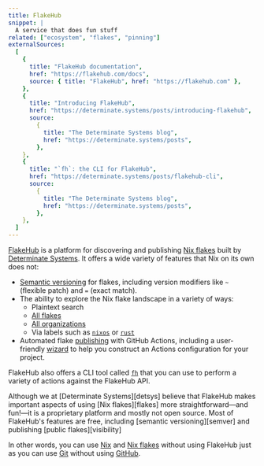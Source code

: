```yaml
---
title: FlakeHub
snippet: |
  A service that does fun stuff
related: ["ecosystem", "flakes", "pinning"]
externalSources:
  [
    {
      title: "FlakeHub documentation",
      href: "https://flakehub.com/docs",
      source: { title: "FlakeHub", href: "https://flakehub.com" },
    },
    {
      title: "Introducing FlakeHub",
      href: "https://determinate.systems/posts/introducing-flakehub",
      source:
        {
          title: "The Determinate Systems blog",
          href: "https://determinate.systems/posts",
        },
    },
    {
      title: "`fh`: the CLI for FlakeHub",
      href: "https://determinate.systems/posts/flakehub-cli",
      source:
        {
          title: "The Determinate Systems blog",
          href: "https://determinate.systems/posts",
        },
    },
  ]
---
```


[FlakeHub] is a platform for discovering and publishing [Nix flakes][flakes] built by [Determinate Systems][detsys].
It offers a wide variety of features that Nix on its own does not:

- [Semantic versioning][semver] for flakes, including version modifiers like `~` (flexible patch) and `=` (exact match).
- The ability to explore the Nix flake landscape in a variety of ways:
  - Plaintext search
  - [All flakes][all-flakes]
  - [All organizations][all-orgs]
  - Via labels such as [`nixos`][label-nixos] or [`rust`][label-rust]
- Automated flake [publishing] with GitHub Actions, including a user-friendly [wizard] to help you construct an Actions configuration for your project.

FlakeHub also offers a CLI tool called [`fh`][fh] that you can use to perform a variety of actions against the FlakeHub API.

<Admonition info open title="FlakeHub is a proprietary platform">
Although we at [Determinate Systems][detsys] believe that FlakeHub makes important aspects of using [Nix flakes][flakes] more straightforward&mdash;and fun!&mdash;it is a proprietary platform and mostly not open source.
Most of FlakeHub's features are free, including [semantic versioning][semver] and publishing [public flakes][visibility]

In other words, you can use [Nix] and [Nix flakes][flakes] without using FlakeHub just as you can use [Git] without using [GitHub].

</Admonition>

[all-flakes]: https://flakehub.com/flakes
[all-orgs]: https://flakehub.com/orgs
[detsys]: https://determinate.systems
[docs]: https://flakehub.com/docs
[fh]: https://github.com/DeterminateSystems/fh
[flakehub]: https://flakehub.com
[flakes]: /concepts/flakes
[git]: https://git-scm.com
[github]: https://github.com
[label-nixos]: https://flakehub.com/label/nixos
[label-rust]: https://flakehub.com/label/rust
[nix]: /concepts/nix
[publishing]: https://determinate.systems/posts/introducing-flakehub#publish
[semver]: https://flakehub.com/docs/concepts/semver
[visibility]: https://flakehub.com/docs/concepts/visibility
[wizard]: https://flakehub.com/new
